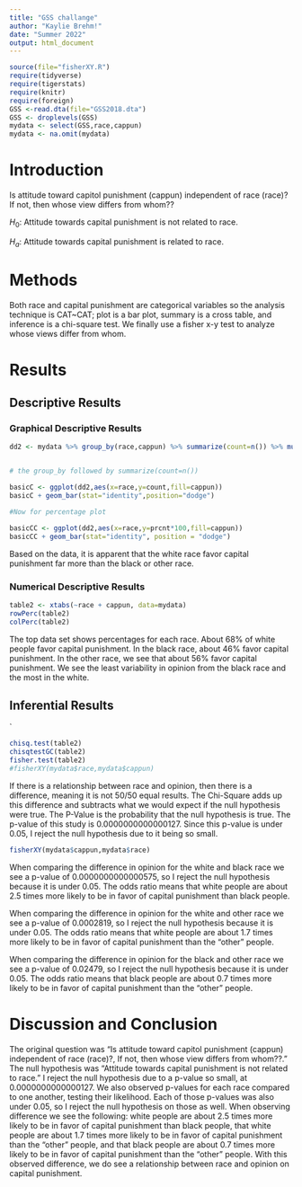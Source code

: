 ```yaml
---
title: "GSS challange"
author: "Kaylie Brehm!"
date: "Summer 2022"
output: html_document
---
```








```r
source(file="fisherXY.R")
require(tidyverse)
require(tigerstats)
require(knitr)
require(foreign)
GSS <-read.dta(file="GSS2018.dta")
GSS <- droplevels(GSS)
mydata <- select(GSS,race,cappun)
mydata <- na.omit(mydata)
```

# Introduction

<!--In this section you explain what you are trying to show.  Where did the data come from?  What is the research or other question you are trying to answer?.  If you skimp in this section expect to be marked down in your grade. Paint a picture of the project a couple of paragraphs is expected!-->

Is attitude toward capitol punishment (cappun) independent of race (race)?
If not, then whose view differs from whom??

$H_0$: Attitude towards capital punishment is not related to race.

$H_a$: Attitude towards capital punishment is related to race.

# Methods

<!--Decide on your methods:  use "variable analysis" or other appropriate descriptors.  Make sure to choose at least one graphical method and at least one numerical method. Discuss what data manipulations may be needed for example subsetting or other binning procedures and what sort of graphical displays and inferential tools will be used!-->

Both race and capital punishment are categorical variables so the analysis technique is CAT~CAT; plot is a bar plot, summary is a cross table, and inference is a chi-square test. We finally use a fisher x-y test to analyze whose views differ from whom.

# Results

<!--Divide this section into two sub-sections:  One for your descriptive  results and one for your inferential results.!-->

## Descriptive Results

### Graphical Descriptive Results

<!--Graphical results here.  Make sure to show your code.  Provide appropriate labels for axes, giving units if possible, and provide a good title for the graph, too.  Use the graphical results to describe the patterns if any that exist in the data as focused toward the research question. Bottom line is to explain the features of the graph that are relevant to conforming or departing to what is expected by your null hypothesis !-->




```r
dd2 <- mydata %>% group_by(race,cappun) %>% summarize(count=n()) %>% mutate(prcnt=count/sum(count))


# the group_by followed by summarize(count=n())

basicC <- ggplot(dd2,aes(x=race,y=count,fill=cappun))
basicC + geom_bar(stat="identity",position="dodge")

#Now for percentage plot

basicCC <- ggplot(dd2,aes(x=race,y=prcnt*100,fill=cappun)) 
basicCC + geom_bar(stat="identity", position = "dodge")
```

Based on the data, it is apparent that the white race favor capital punishment far more than the black or other race. 

### Numerical Descriptive Results

<!--Numerical results go here. Use the numerical results to describe the patterns if any that exist in the data as focused toward the research question!-->


```r
table2 <- xtabs(~race + cappun, data=mydata)
rowPerc(table2)
colPerc(table2)
```

The top data set shows percentages for each race. About 68% of white people favor capital punishment. In the black race, about 46% favor capital punishment. In the other race, we see that about 56% favor capital punishment. We see the least variability in opinion from the black race and the most in the white.

## Inferential Results

<!--State hypothesis clearly.  Make sure your discussion of the inferential test covers all the aspects that the test output produces, such as test statistic, p-value etc.  Make a decision about the null hypothesis, explain the assumptions on which the selected test/procedure was based, and why the chosen procedure satisfys the assumptions and is appropriate to answer the research question!-->

`


```r
chisq.test(table2)
chisqtestGC(table2)
fisher.test(table2)
#fisherXY(mydata$race,mydata$cappun)
```

If there is a relationship between race and opinion, then there is a difference, meaning it is not 50/50 equal results. The Chi-Square adds up this difference and subtracts what we would expect if the null hypothesis were true. The P-Value is the probability that the null hypothesis is true. The p-value of this study is 0.0000000000000127. Since this p-value is under 0.05, I reject the null hypothesis due to it being so small.

```r
fisherXY(mydata$cappun,mydata$race)
```

When comparing the difference in opinion for the white and black race we see a p-value of 0.0000000000000575, so I reject the null hypothesis because it is under 0.05. The odds ratio means that white people are about 2.5 times more likely to be in favor of capital punishment than black people.


When comparing the difference in opinion for the white and other race we see a p-value of 0.0002819, so I reject the null hypothesis because it is under 0.05. The odds ratio means that white people are about 1.7 times more likely to be in favor of capital punishment than the "other" people.


When comparing the difference in opinion for the black and other race we see a p-value of 0.02479, so I reject the null hypothesis because it is under 0.05. The odds ratio means that black people are about 0.7 times more likely to be in favor of capital punishment than the "other" people.
 

# Discussion and Conclusion

<!--Discussion and conclusion here.  If you found a relationship be sure to consider whether the relationship occurs because one of the variavbles causes the other, or whether they perhasps are related for some other reason.  Watch the chapter 6 videos from the GeorgeTown videos collection.!-->

The original question was "Is attitude toward capitol punishment (cappun) independent of race (race)?, If not, then whose view differs from whom??." The null hypothesis was "Attitude towards capital punishment is not related to race." I reject the null hypothesis due to a p-value so small, at 0.0000000000000127. We also observed p-values for each race compared to one another, testing their likelihood. Each of those p-values was also under 0.05, so I reject the null hypothesis on those as well. When observing difference we see the following: white people are about 2.5 times more likely to be in favor of capital punishment than black people, that white people are about 1.7 times more likely to be in favor of capital punishment than the "other" people, and that black people are about 0.7 times more likely to be in favor of capital punishment than the "other" people. With this observed difference, we do see a relationship between race and opinion on capital punishment. 
